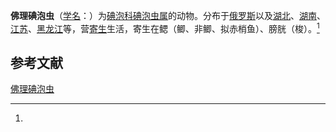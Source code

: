 {{Speciesbox
| name = 佛理碘泡虫
| status = 
| status_system = 
| image = 
| genus = Myxobolus
| species = follius
| authority = (Schulman, 1862)<ref name='id9427'>{{cite web| url =http://www.bioinfo.cn/db05/BjdwSpecies.php?action=view&id=9427| title =佛理碘泡虫| work =《中国动物物种编目数据库》| publisher =中国科学院微生物研究所| author =中国科学院动物研究所| accessdate =2009-04-16| deadurl =yes| archiveurl =https://web.archive.org/web/20160305101924/http://www.bioinfo.cn/db05/BjdwSpecies.php?action=view&id=9427| archivedate =2016-03-05}}</ref>
}}

'''佛理碘泡虫'''（[[学名|学名]]：{{lang|la|''Myxobolus follius''}}）为[[碘泡科|碘泡科]][[碘泡虫属|碘泡虫属]]的动物。分布于[[俄罗斯|俄罗斯]]以及[[湖北|湖北]]、[[湖南|湖南]]、[[江苏|江苏]]、[[黑龙江|黑龙江]]等，营[[寄生|寄生]]生活，寄生在鳃（鲫、非鲫、拟赤梢鱼）、膀胱（梭）。<ref name='id9427'/>

== 参考文献 ==
{{reflist}}

{{Wikispecies|Myxobolus follius}}

[[Category:碘泡虫属|佛理碘泡虫]]


{{Cnidarian-stub}}